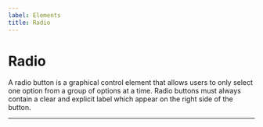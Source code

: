 ```yaml
---
label: Elements
title: Radio
---
```



# Radio

A radio button is a graphical control element that allows users to only select one option from a group of options at a time. Radio buttons must always contain a clear and explicit label which appear on the right side of the button.

---

<ElementLayout element="radio" />

